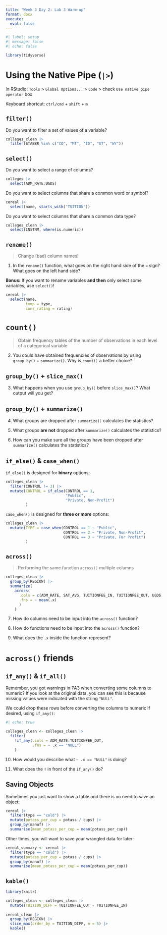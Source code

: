 ```yaml
---
title: "Week 3 Day 2: Lab 3 Warm-up"
format: docx
execute: 
  eval: false
---
```


```r
#| label: setup
#| message: false
#| echo: false

library(tidyverse)
```

# Using the Native Pipe (`|>`)

In RStudio: `Tools` \> `Global Options...` \> `Code` \> check `Use native pipe operator` box 

Keyboard shortcut: `ctrl/cmd` + `shift` + `m`

## `filter()`

Do you want to filter a set of values of a variable?

```r
colleges_clean |> 
  filter(STABBR %in% c("CO", "MT", "ID", "UT", "WY"))
```

## `select()`

Do you want to select a range of columns?

```r
colleges |> 
  select(ADM_RATE:UGDS)
```

Do you want to select columns that share a common word or symbol?

```r
cereal |> 
  select(name, starts_with("TUITION"))
```

Do you want to select columns that share a common data type?

```r
colleges_clean |> 
  select(INSTNM, where(is.numeric))
```

## `rename()`

> Change (bad) column names!

1. In the `rename()` function, what goes on the right hand side of the `=` sign? What goes on the left hand side?


**Bonus:** If you want to rename variables **and then** only select some variables, use `select()`!

```r
cereal |> 
  select(name,
         temp = type,
         cons_rating = rating)
```

# `count()`

> Obtain frequency tables of the number of observations in each level of a categorical variable

2. You could have obtained frequencies of observations by using `group_by()` +
`summarize()`. Why is `count()` a better choice?

## `group_by()` + `slice_max()`

3. What happens when you use `group_by()` before `slice_max()`? What output will you get?

## `group_by()` + `summarize()`

4. What groups are dropped after `summarize()` calculates the statistics? 

5. What groups **are not** dropped after `summarize()` calculates the statistics? 

6. How can you make sure all the groups have been dropped after `summarize()` calculates the statistics? 

## `if_else()` & `case_when()`

`if_else()` is designed for **binary** options:

```r
colleges_clean |> 
  filter(CONTROL != 3) |> 
  mutate(CONTROL = if_else(CONTROL == 1, 
                           "Public", 
                           "Private, Non-Profit")
         )
```

`case_when()` is designed for **three or more** options:

```r
colleges_clean |> 
  mutate(TYPE = case_when(CONTROL == 1 ~ "Public", 
                          CONTROL == 2 ~ "Private, Non-Profit", 
                          CONTROL == 3 ~ "Private, For Profit")
         )
```

## `across()`

> Performing the same function `across()` multiple columns 

```r
colleges_clean |> 
  group_by(REGION) |> 
  summarize(
    across(
      .cols = c(ADM_RATE, SAT_AVG, TUITIONFEE_IN, TUITIONFEE_OUT, UGDS), 
      .fns = ~ mean(.x)
      )
    )
```

7. How do columns need to be input into the `across()` function?

8. How do functions need to be input into the `across()` function?

9. What does the `.x` inside the function represent?

# `across()` friends

## `if_any()` & `if_all()`

Remember, you got warnings in PA3 when converting some columns to numeric? If
you look at the original data, you can see this is because missing values were
indicated with the string `"NULL"`.

We could drop these rows before converting the columns to numeric if desired, 
using `if_any()`:

```r
#| echo: true

colleges_clean <- colleges_clean |> 
  filter(
    !if_any(.cols = ADM_RATE:TUITIONFEE_OUT, 
            .fns = ~ .x == "NULL")
    ) 
```

10. How would you describe what `~ .x == "NULL"` is doing?

11. What does the `!` in front of the `if_any()` do?


## Saving Objects

Sometimes you just want to show a table and there is no need to save an object:

```r
cereal |> 
  filter(type == "cold") |> 
  mutate(potass_per_cup = potass / cups) |> 
  group_by(manuf) |> 
  summarise(mean_potass_per_cup = mean(potass_per_cup))
```

Other times, you will want to save your wrangled data for later:

```r
cereal_summary <- cereal |> 
  filter(type == "cold") |> 
  mutate(potass_per_cup = potass / cups) |> 
  group_by(manuf) |> 
  summarise(mean_potass_per_cup = mean(potass_per_cup))
```

## `kable()`

```r
library(knitr)
```

```r
colleges_clean <- colleges_clean |> 
  mutate(TUITION_DIFF = TUITIONFEE_OUT - TUITIONFEE_IN)
  
cereal_clean |> 
  group_by(REGION) |> 
  slice_max(order_by = TUITION_DIFF, n = 5) |> 
  kable()
```
